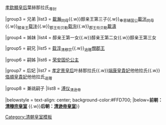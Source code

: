 {{Navbox
|name = 清德宗皇室
|title = [[光绪帝|清德宗]]皇室
|titlestyle = background-color:#FFD700;
|image =
|style = width:100%;text-align:center; 
|groupstyle = text-align:center; background-color:#FFD700;
|liststyle = text-align:center;
|state = {{{state<includeonly>|collapsed</includeonly>}}}
|group1 = 父母
|list1 = 醇贤亲王[[奕譞]]{{ww}}[[醇賢親王嫡妃]]叶赫那拉氏

|group2 = 嗣父母
|list2 = 文宗显皇帝[[咸丰帝|奕詝]]{{ww}}[[慈安太后|孝貞顯皇后]]鈕祜祿氏{{.w}}[[慈禧太后|孝欽顯皇后]]葉赫那拉氏<sub>尊封</sub>

|group3 = 兄弟
|list3 = [[載瀚]]<sub>同母</sub>{{.w}}醇亲王第三子{{.w}}<sub>奉恩辅国公</sub>[[載洸]]<sub>同母</sub>{{.w}}<sub>醇亲王</sub>[[载沣]]{{.w}}<sub>郡王衔贝勒</sub>[[载洵]]{{.w}}<sub>郡王衔贝勒</sub>[[載濤]]

|group4 = 姊妹
|list4 = 醇亲王第一女{{.w}}醇亲王第二女{{.w}}醇亲王第三女

|group5 = 嗣兄
|list5 = [[同治帝|载淳]]<sub>清穆宗</sub>{{.w}}<sub>追赠</sub>[[憫郡王]]

|group6 = 嗣姊
|list6 = [[荣安固伦公主]]

|group7 = 后妃
|list7 = [[隆裕太后|孝定景皇后]]叶赫那拉氏{{.w}}[[瑾妃|端康皇貴妃]]他他拉氏{{.w}}[[珍妃|恪順皇貴妃]]他他拉氏<sub>追赠</sub>

|group8 = 兼祧嗣子
|list8 = [[溥仪]]<sub>清逊帝</sub>

|belowstyle = text-align: center; background-color:#FFD700;
|below='''前朝：[[Template:清穆宗皇室|清穆宗皇室]]''' {{.w}}'''后朝：[[Template:清逊帝皇室|清逊帝皇室]]'''}}<noinclude>
[[Category:清朝皇室模板]]
</noinclude>